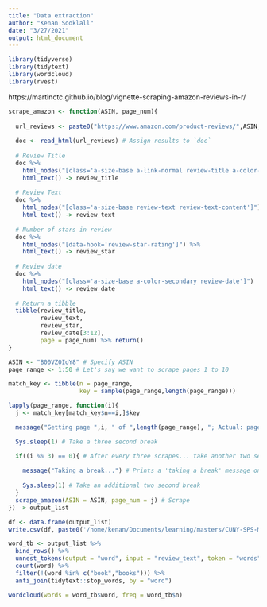 ```yaml
---
title: "Data extraction"
author: "Kenan Sooklall"
date: "3/27/2021"
output: html_document
---
```


```r
library(tidyverse)
library(tidytext)
library(wordcloud)
library(rvest)
```

https://martinctc.github.io/blog/vignette-scraping-amazon-reviews-in-r/
```r
scrape_amazon <- function(ASIN, page_num){
  
  url_reviews <- paste0("https://www.amazon.com/product-reviews/",ASIN,"/?pageNumber=",page_num)
  
  doc <- read_html(url_reviews) # Assign results to `doc`
  
  # Review Title
  doc %>% 
    html_nodes("[class='a-size-base a-link-normal review-title a-color-base review-title-content a-text-bold']") %>%
    html_text() -> review_title
  
  # Review Text
  doc %>% 
    html_nodes("[class='a-size-base review-text review-text-content']") %>%
    html_text() -> review_text
  
  # Number of stars in review
  doc %>%
    html_nodes("[data-hook='review-star-rating']") %>%
    html_text() -> review_star
  
  # Review date
  doc %>%
    html_nodes("[class='a-size-base a-color-secondary review-date']")  %>%
    html_text() -> review_date
  
  # Return a tibble
  tibble(review_title,
         review_text,
         review_star,
         review_date[3:12],
         page = page_num) %>% return()
}
```


```r
ASIN <- "B00VZ0IoY8" # Specify ASIN
page_range <- 1:50 # Let's say we want to scrape pages 1 to 10

match_key <- tibble(n = page_range,
                    key = sample(page_range,length(page_range)))

lapply(page_range, function(i){
  j <- match_key[match_key$n==i,]$key

  message("Getting page ",i, " of ",length(page_range), "; Actual: page ",j) # Progress bar

  Sys.sleep(1) # Take a three second break

  if((i %% 3) == 0){ # After every three scrapes... take another two second break
    
    message("Taking a break...") # Prints a 'taking a break' message on your console
    
    Sys.sleep(1) # Take an additional two second break
  }
  scrape_amazon(ASIN = ASIN, page_num = j) # Scrape
}) -> output_list

df <- data.frame(output_list)
write.csv(df, paste0('/home/kenan/Documents/learning/masters/CUNY-SPS-Masters-DS/DATA_606/project/', ASIN, '.csv'))
```


```r
word_tb <- output_list %>% 
  bind_rows() %>%
  unnest_tokens(output = "word", input = "review_text", token = "words") %>%
  count(word) %>%
  filter(!(word %in% c("book","books"))) %>%
  anti_join(tidytext::stop_words, by = "word")

wordcloud(words = word_tb$word, freq = word_tb$n)
```